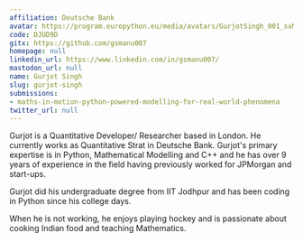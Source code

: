 ```yaml
---
affiliation: Deutsche Bank
avatar: https://program.europython.eu/media/avatars/GurjotSingh_001_sxMYPRZ.jpg
code: DJUD9D
gitx: https://github.com/gsmanu007
homepage: null
linkedin_url: https://www.linkedin.com/in/gsmanu007/
mastodon_url: null
name: Gurjot Singh
slug: gurjot-singh
submissions:
- maths-in-motion-python-powered-modelling-for-real-world-phenomena
twitter_url: null
---
```


Gurjot is a Quantitative Developer/ Researcher based in London. He currently works as Quantitative Strat in Deutsche Bank. Gurjot's primary expertise is in Python, Mathematical Modelling and C++ and he has over 9 years of experience in the field having previously worked for JPMorgan and start-ups.

Gurjot did his undergraduate degree from IIT Jodhpur and has been coding in Python since his college days.

When he is not working, he enjoys playing hockey and is passionate about cooking Indian food and teaching Mathematics.
